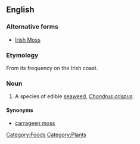 ==English==
===Alternative forms===
*[[Irish Moss]]

===Etymology===

From its frequency on the Irish coast.

===Noun===
{{en-noun|sg=[[Irish]] [[moss]]|-}}
{{wikipedia}}
#A species of edible [[seaweed]], ''[[Chondrus crispus]]''.
====Synonyms====
*[[carrageen moss]]

[[Category:Foods]]
[[Category:Plants]]